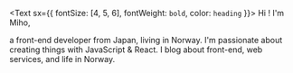 <Text sx={{ fontSize: [4, 5, 6], fontWeight: `bold`, color: `heading` }}>
  Hi ! I'm Miho,
</Text>

a front-end developer from Japan, living in Norway. I'm passionate about creating things with JavaScript & React. 
I blog about front-end, web services, and life in Norway.

